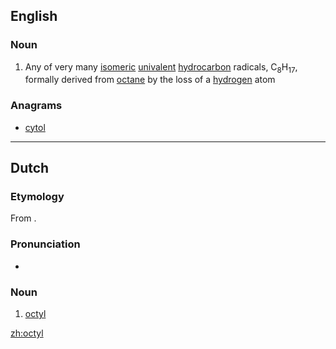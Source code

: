 ==English==

===Noun===
{{en-noun}}

# {{lb|en|organic chemistry}} Any of very many [[isomeric]] [[univalent]] [[hydrocarbon]] radicals, C<sub>8</sub>H<sub>17</sub>, formally derived from [[octane]] by the loss of a [[hydrogen]] atom

===Anagrams===
* [[cytol#English|cytol]]

----

==Dutch==

===Etymology===
From {{confix|oct|yl|lang=nl}}.

===Pronunciation===
* {{IPA|lang=nl|/ɔkˈtil/}}
{{hyphenation|oc|tyl|lang=nl}}

===Noun===
{{nl-noun|n|-|-}}

# {{lb|nl|organic chemistry}} [[#English|octyl]]

[[zh:octyl]]